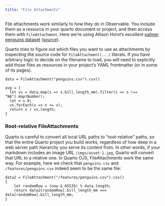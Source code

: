 ```yaml
---
title: "File Attachments"
---
```


File attachments work similarly to how they do in Observable. You include them as
a resource in your quarto document or project, and then access them
with `FileAttachment`. Here we're using Allison Horst's excellent
[palmer penguins dataset](penguins.csv)
([source](https://allisonhorst.github.io/palmerpenguins/)).

Quarto tries to figure out which files you want to use as attachments
by inspecting the source code for `FileAttachment(...)` literals. If
you have arbitrary logic to decide on the filename to load, you will
need to explicitly add those files as resources in your project's
YAML frontmatter (or in some of its pages).

```ojs
data = FileAttachment("penguins.csv").csv()
```

```ojs
avg = {
  let vs = data.map(s => s.bill_length_mm).filter(s => s !== "NA").map(Number);
  let n = 0;
  vs.forEach(v => n += v);
  return n / vs.length;
}
```

### Root-relative FileAttachments

Quarto is careful to convert all local URL paths to "root-relative"
paths, so that the entire Quarto project you build works, regardless
of how deep in a web server path hierarchy you serve its content from.
In other words, if your markdown includes an image URL
`/imgs/asset-1.jpg`, Quarto will convert that URL to a relative
one. In Quarto OJS, FileAttachments work the same way. For example,
here we check that `penguins.csv` and `/features/penguins.csv` indeed
seem to be the same file:

```ojs
data2 = FileAttachment("/features/penguins.csv").csv()
{
    let randomRow = (now & 65535) % data.length;
    return data2[randomRow].bill_length_mm === data[randomRow].bill_length_mm;
}
```
